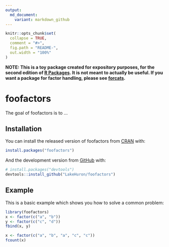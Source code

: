 ```yaml
---
output:
  md_document:
    variant: markdown_github
---
```


<!-- README.md is generated from README.Rmd. Please edit that file -->

```r
knitr::opts_chunk$set(
  collapse = TRUE,
  comment = "#>",
  fig.path = "README-",
  out.width = "100%"
)
```

**NOTE: This is a toy package created for expository purposes, for the second edition of [R Packages](https://r-pkgs.org). It is not meant to actually be useful. If you want a package for factor handling, please see [forcats](https://forcats.tidyverse.org).**


# foofactors

<!-- badges: start -->
<!-- badges: end -->

The goal of foofactors is to ...

## Installation

You can install the released version of foofactors from [CRAN](https://CRAN.R-project.org) with:

``` r
install.packages("foofactors")
```

And the development version from [GitHub](https://github.com/) with:

``` r
# install.packages("devtools")
devtools::install_github("LakeHuron/foofactors")
```
## Example

This is a basic example which shows you how to solve a common problem:

```r
library(foofactors)
x <- factor(c("a", "b"))
y <- factor(c("c", "d"))
fbind(x, y)

x <- factor(c("a", "b", "a", "c", "c"))
fcount(x)
```


